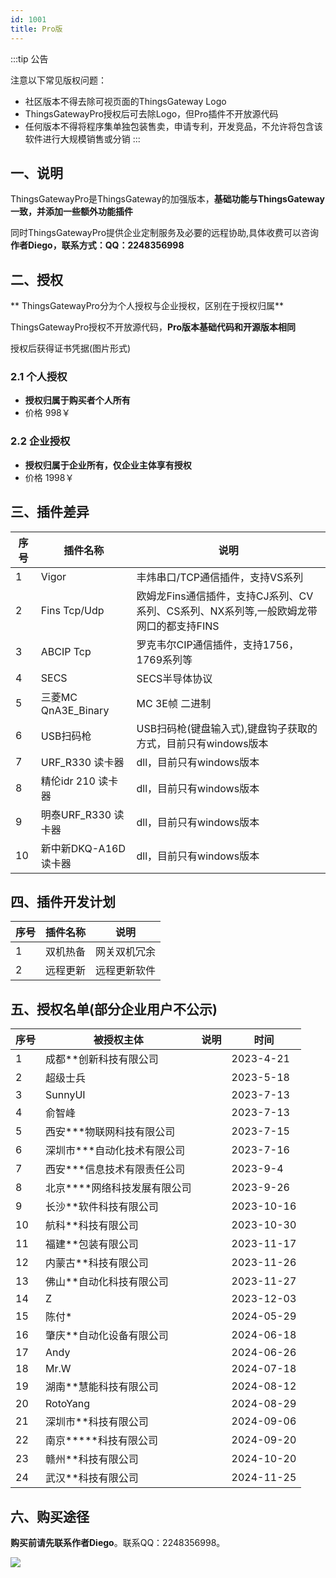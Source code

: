 ```yaml
---
id: 1001
title: Pro版
---
```




:::tip 公告

注意以下常见版权问题：

- 社区版本不得去除可视页面的ThingsGateway Logo
- ThingsGatewayPro授权后可去除Logo，但Pro插件不开放源代码
- 任何版本不得将程序集单独包装售卖，申请专利，开发竞品，不允许将包含该软件进行大规模销售或分销
:::  

## 一、说明

ThingsGatewayPro是ThingsGateway的加强版本，**基础功能与ThingsGateway一致，并添加一些额外功能插件**

同时ThingsGatewayPro提供企业定制服务及必要的远程协助,具体收费可以咨询**作者Diego，联系方式：QQ：2248356998**

## 二、授权

** ThingsGatewayPro分为个人授权与企业授权，区别在于授权归属**

ThingsGatewayPro授权不开放源代码，**Pro版本基础代码和开源版本相同**

授权后获得证书凭据(图片形式)

### 2.1 个人授权

- **授权归属于购买者个人所有**
- 价格 998￥

### 2.2 企业授权

- **授权归属于企业所有，仅企业主体享有授权**
- 价格 1998￥


## 三、插件差异

|序号| 插件名称           |  说明      |            
|----| ---------------| --------------------------|
|1| Vigor | 丰炜串口/TCP通信插件，支持VS系列|
|2| Fins Tcp/Udp | 欧姆龙Fins通信插件，支持CJ系列、CV系列、CS系列、NX系列等,一般欧姆龙带网口的都支持FINS|
|3| ABCIP Tcp | 罗克韦尔CIP通信插件，支持1756，1769系列等|
|4| SECS | SECS半导体协议|
|5| 三菱MC QnA3E_Binary | MC 3E帧 二进制 |
|6| USB扫码枪 | USB扫码枪(键盘输入式),键盘钩子获取的方式，目前只有windows版本|
|7| URF_R330 读卡器  | dll，目前只有windows版本|
|8| 精伦idr 210 读卡器 | dll，目前只有windows版本|
|9| 明泰URF_R330 读卡器 | dll，目前只有windows版本|
|10| 新中新DKQ-A16D 读卡器 | dll，目前只有windows版本|

## 四、插件开发计划

|序号| 插件名称           |  说明      |  
|----| ---------------| --------------------------|
|1| 双机热备 | 网关双机冗余| 
|2| 远程更新 | 远程更新软件| 


## 五、授权名单(部分企业用户不公示)

|序号| 被授权主体           |  说明      |     时间           |       
|----| ---------------| --------------------------|-------------------|
|1| 成都**创新科技有限公司 | | 2023-4-21|
|2| 超级士兵 | | 2023-5-18|
|3| SunnyUI | | 2023-7-13|
|4| 俞智峰 | | 2023-7-13|
|5| 西安***物联网科技有限公司 | | 2023-7-15|
|6| 深圳市***自动化技术有限公司 | | 2023-7-16|
|7| 西安***信息技术有限责任公司 | | 2023-9-4|
|8| 北京****网络科技发展有限公司 | | 2023-9-26|
|9| 长沙**软件科技有限公司 | | 2023-10-16|
|10| 航科**科技有限公司 | | 2023-10-30|
|11| 福建**包装有限公司 | | 2023-11-17|
|12| 内蒙古**科技有限公司 | | 2023-11-26|
|13| 佛山**自动化科技有限公司 | | 2023-11-27|
|14| Z | | 2023-12-03|
|15| 陈付* | | 2024-05-29|
|16| 肇庆**自动化设备有限公司 | | 2024-06-18|
|17| Andy | | 2024-06-26|
|18| Mr.W | | 2024-07-18|
|19| 湖南**慧能科技有限公司 | | 2024-08-12|
|20| RotoYang | | 2024-08-29|
|21| 深圳市**科技有限公司 | | 2024-09-06|
|22| 南京*****科技有限公司 | | 2024-09-20|
|23| 赣州**科技有限公司 | | 2024-10-20|
|24| 武汉**科技有限公司 | | 2024-11-25|

## 六、购买途径

**购买前请先联系作者Diego**。联系QQ：2248356998。

![](/img/pay.png) 




